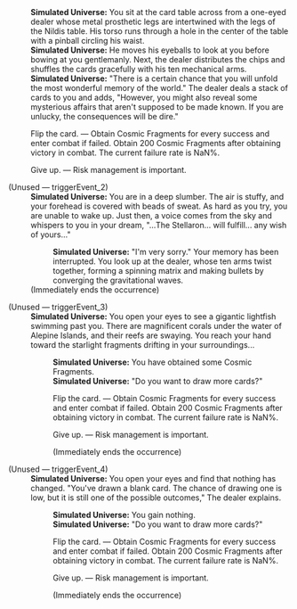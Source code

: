 {{Dialogue Start}}
:'''Simulated Universe:''' You sit at the card table across from a one-eyed dealer whose metal prosthetic legs are intertwined with the legs of the Nildis table. His torso runs through a hole in the center of the table with a pinball circling his waist.
:'''Simulated Universe:''' He moves his eyeballs to look at you before bowing at you gentlemanly. Next, the dealer distributes the chips and shuffles the cards gracefully with his ten mechanical arms.
:'''Simulated Universe:''' "There is a certain chance that you will unfold the most wonderful memory of the world." The dealer deals a stack of cards to you and adds, "However, you might also reveal some mysterious affairs that aren't supposed to be made known. If you are unlucky, the consequences will be dire."
:{{DIcon|Star}} Flip the card. &mdash; Obtain Cosmic Fragments for every success and enter combat if failed. Obtain 200 Cosmic Fragments after obtaining victory in combat. The current failure rate is NaN%.
:{{DIcon|Star}} Give up. &mdash; Risk management is important.


;(Unused &mdash; triggerEvent_2)
:'''Simulated Universe:''' You are in a deep slumber. The air is stuffy, and your forehead is covered with beads of sweat. As hard as you try, you are unable to wake up. Just then, a voice comes from the sky and whispers to you in your dream, "...The Stellaron... will fulfill... any wish of yours..."
::'''Simulated Universe:''' "I'm very sorry." Your memory has been interrupted. You look up at the dealer, whose ten arms twist together, forming a spinning matrix and making bullets by converging the gravitational waves.
:;(Immediately ends the occurrence)

;(Unused &mdash; triggerEvent_3)
:'''Simulated Universe:''' You open your eyes to see a gigantic lightfish swimming past you. There are magnificent corals under the water of Alepine Islands, and their reefs are swaying. You reach your hand toward the starlight fragments drifting in your surroundings...
::'''Simulated Universe:''' You have obtained some Cosmic Fragments.
::'''Simulated Universe:''' "Do you want to draw more cards?"
::{{DIcon|Star}} Flip the card. &mdash; Obtain Cosmic Fragments for every success and enter combat if failed. Obtain 200 Cosmic Fragments after obtaining victory in combat. The current failure rate is NaN%.
::{{DIcon|Star}} Give up. &mdash; Risk management is important.
::;(Immediately ends the occurrence)

;(Unused &mdash; triggerEvent_4)
:'''Simulated Universe:''' You open your eyes and find that nothing has changed. "You've drawn a blank card. The chance of drawing one is low, but it is still one of the possible outcomes," The dealer explains.
::'''Simulated Universe:''' You gain nothing.
::'''Simulated Universe:''' "Do you want to draw more cards?"
::{{DIcon|Star}} Flip the card. &mdash; Obtain Cosmic Fragments for every success and enter combat if failed. Obtain 200 Cosmic Fragments after obtaining victory in combat. The current failure rate is NaN%.
::{{DIcon|Star}} Give up. &mdash; Risk management is important.
::;(Immediately ends the occurrence)
{{Dialogue End}}